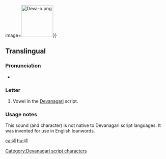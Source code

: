 {{character info/new}} image=[[File:Deva-o.png|100px]]}}
==Translingual==

===Pronunciation===
* {{IPA|/ɔ/|lang=mul}}

===Letter===
{{mul-deva}}

# Vowel in the [[Devanagari]] script.

===Usage notes===
This sound (and character) is not native to Devanagari script languages. It was invented for use in English loanwords.

[[Category:Devanagari script characters]]

[[ca:ऑ]]
[[hu:ऑ]]
